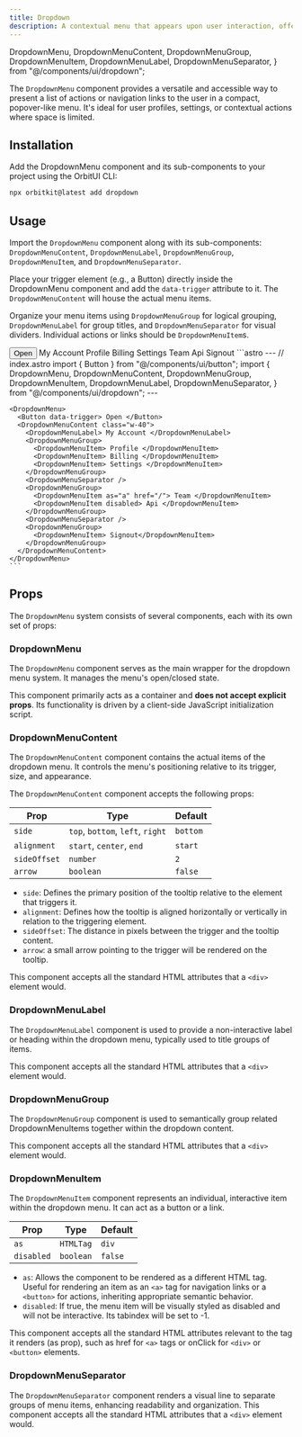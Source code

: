 ```yaml
---
title: Dropdown
description: A contextual menu that appears upon user interaction, offering a list of actions or navigation options.
---
```

  DropdownMenu,
  DropdownMenuContent,
  DropdownMenuGroup,
  DropdownMenuItem,
  DropdownMenuLabel,
  DropdownMenuSeparator,
} from "@/components/ui/dropdown";

The `DropdownMenu` component provides a versatile and accessible way to present a list of actions or navigation links to the user in a compact, popover-like menu. It's ideal for user profiles, settings, or contextual actions where space is limited.

## Installation

Add the DropdownMenu component and its sub-components to your project using the OrbitUI CLI:

```bash
npx orbitkit@latest add dropdown
```

## Usage

Import the `DropdownMenu` component along with its sub-components: `DropdownMenuContent`, `DropdownMenuLabel`, `DropdownMenuGroup`, `DropdownMenuItem`, and `DropdownMenuSeparator`.

Place your trigger element (e.g., a Button) directly inside the DropdownMenu component and add the `data-trigger` attribute to it. The `DropdownMenuContent` will house the actual menu items.

Organize your menu items using `DropdownMenuGroup` for logical grouping, `DropdownMenuLabel` for group titles, and `DropdownMenuSeparator` for visual dividers. Individual actions or links should be `DropdownMenuItem`s.

<Tabs>
  <TabItem label="Preview">
    <PreviewCard>
      <DropdownMenu>
        <Button data-trigger> Open </Button>
        <DropdownMenuContent class="w-40">
          <DropdownMenuLabel> My Account </DropdownMenuLabel>
          <DropdownMenuGroup>
            <DropdownMenuItem> Profile </DropdownMenuItem>
            <DropdownMenuItem> Billing </DropdownMenuItem>
            <DropdownMenuItem> Settings </DropdownMenuItem>
          </DropdownMenuGroup>
          <DropdownMenuSeparator />
          <DropdownMenuGroup>
            <DropdownMenuItem as="a" href="/"> Team </DropdownMenuItem>
            <DropdownMenuItem disabled> Api </DropdownMenuItem>
          </DropdownMenuGroup>
          <DropdownMenuSeparator />
          <DropdownMenuGroup>
            <DropdownMenuItem> Signout</DropdownMenuItem>
          </DropdownMenuGroup>
        </DropdownMenuContent>
      </DropdownMenu>
    </PreviewCard>
  </TabItem>
  <TabItem label="Code">
    ```astro
    ---
    // index.astro
    import { Button } from "@/components/ui/button";
    import {
      DropdownMenu,
      DropdownMenuContent,
      DropdownMenuGroup,
      DropdownMenuItem,
      DropdownMenuLabel,
      DropdownMenuSeparator,
    } from "@/components/ui/dropdown";
    ---

    <DropdownMenu>
      <Button data-trigger> Open </Button>
      <DropdownMenuContent class="w-40">
        <DropdownMenuLabel> My Account </DropdownMenuLabel>
        <DropdownMenuGroup>
          <DropdownMenuItem> Profile </DropdownMenuItem>
          <DropdownMenuItem> Billing </DropdownMenuItem>
          <DropdownMenuItem> Settings </DropdownMenuItem>
        </DropdownMenuGroup>
        <DropdownMenuSeparator />
        <DropdownMenuGroup>
          <DropdownMenuItem as="a" href="/"> Team </DropdownMenuItem>
          <DropdownMenuItem disabled> Api </DropdownMenuItem>
        </DropdownMenuGroup>
        <DropdownMenuSeparator />
        <DropdownMenuGroup>
          <DropdownMenuItem> Signout</DropdownMenuItem>
        </DropdownMenuGroup>
      </DropdownMenuContent>
    </DropdownMenu>
    ```

  </TabItem>
</Tabs>

## Props

The `DropdownMenu` system consists of several components, each with its own set of props:

### DropdownMenu

The `DropdownMenu` component serves as the main wrapper for the dropdown menu system. It manages the menu's open/closed state.

This component primarily acts as a container and **does not accept explicit props**. Its functionality is driven by a client-side JavaScript initialization script.

### DropdownMenuContent

The `DropdownMenuContent` component contains the actual items of the dropdown menu. It controls the menu's positioning relative to its trigger, size, and appearance.

The `DropdownMenuContent` component accepts the following props:

| Prop         | Type                             | Default  |
| ------------ | -------------------------------- | -------- |
| `side`       | `top`, `bottom`, `left`, `right` | `bottom` |
| `alignment`  | `start`, `center`, `end`         | `start`  |
| `sideOffset` | `number`                         | `2`      |
| `arrow`      | `boolean`                        | `false`  |

- `side`: Defines the primary position of the tooltip relative to the element that triggers it.
- `alignment`: Defines how the tooltip is aligned horizontally or vertically in relation to the triggering element.
- `sideOffset`: The distance in pixels between the trigger and the tooltip content.
- `arrow`: a small arrow pointing to the trigger will be rendered on the tooltip.

This component accepts all the standard HTML attributes that a `<div>` element would.

### DropdownMenuLabel

The `DropdownMenuLabel` component is used to provide a non-interactive label or heading within the dropdown menu, typically used to title groups of items.

This component accepts all the standard HTML attributes that a `<div>` element would.

### DropdownMenuGroup

The `DropdownMenuGroup` component is used to semantically group related DropdownMenuItems together within the dropdown content.

This component accepts all the standard HTML attributes that a `<div>` element would.

### DropdownMenuItem

The `DropdownMenuItem` component represents an individual, interactive item within the dropdown menu. It can act as a button or a link.

| Prop       | Type      | Default |
| ---------- | --------- | ------- |
| `as`       | `HTMLTag` | `div`   |
| `disabled` | `boolean` | `false` |

- `as`: Allows the component to be rendered as a different HTML tag. Useful for rendering an item as an `<a>` tag for navigation links or a `<button>` for actions, inheriting appropriate semantic behavior.
- `disabled`: If true, the menu item will be visually styled as disabled and will not be interactive. Its tabindex will be set to -1.

This component accepts all the standard HTML attributes relevant to the tag it renders (as prop), such as href for `<a>` tags or onClick for `<div>` or `<button>` elements.

### DropdownMenuSeparator

The `DropdownMenuSeparator` component renders a visual line to separate groups of menu items, enhancing readability and organization. This component accepts all the standard HTML attributes that a `<div>` element would.